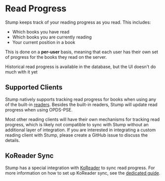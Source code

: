 
# Read Progress

Stump keeps track of your reading progress as you read. This includes:

- Which books you have read
- Which books you are currently reading
- Your current position in a book

This is done on a **per-user** basis, meaning that each user has their own set of progress for the books they read on the server.

<Callout emoji="🚧">
	Historical read progress is available in the database, but the UI doesn't do much with it yet
</Callout>

## Supported Clients

Stump natively supports tracking read progress for books when using any of the built-in [readers](/guides/basics/readers). Besides the built-in readers, Stump will update read progress when using OPDS-PSE.

Most other reading clients will have their own mechanisms for tracking read progress, which is likely not compatible to sync with Stump without an additional layer of integration. If you are interested in integrating a custom reading client with Stump, please create a GitHub issue to discuss the details.

## KoReader Sync

Stump has a special integration with [KoReader](https://koreader.rocks) to sync read progress. For more information on how to set up KoReader sync, see the [dedicated guide](/guides/integrations/koreader).
